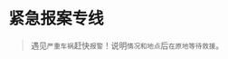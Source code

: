 # 紧急报案专线
> 遇见`严重车祸`赶快`报警`！说明`情况和地点`后`在原地等待救援`。

<ScDc />
<br />
<Dialog>
#### 911. what is your [emergency/n.]?
# A car hit a motorcycle, and the motorcycle driver is [badly/adv./2] [hurt/n./2].
# He's lying in the middle of the street and cannot move.
#### What is your location?
# I'm at the intersection of Smith Street and Oak Street.
#### What is your phone number?
# 533-6278.
#### Is anyone else hurt?
# No, no one else is hurt.
#### An [ambulance/n.] and police car are on the way.
# Thank you.
#### Please stay [on the scene/:在原地] and [wait for help/:等待援助] to arrive.
#### The ambulance should arrive in five minutes.
# OK. Thank you.
</Dialog>
